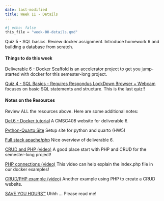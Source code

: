 ```yaml
---
date: last-modified
title: Week 11 - Details
---
```


```python
#| echo: false
this_file = "week-00-details.qmd"
```

<!-- overview-block-begin -->

<p class="lead">Quiz 5 - SQL basics. Review docker assignment. Introduce homework 6 and building a database from scratch.</p>
    
<!-- overview-block-end -->

<!-- deliverables-block-begin -->
#### Things to do this week


[Deliverable 6 - Docker Scaffold](https://virginiacommonwealth.instructure.com/courses/113813/assignments/1075772) is an accelerator project to get you jump-started with docker for this semester-long project.


[Quiz 4 - SQL Basics - Requires Respondus LockDown Browser + Webcam](https://virginiacommonwealth.instructure.com/courses/113813/assignments/1072331) focuses on basic SQL statements and structure.  This is the last quiz!!

<!-- deliverables-block-end -->

<!-- resources-block-begin -->
#### Notes on the Resources

Review ALL the resources above. Here are some additional notes:
    
[Del.6 - Docker tutorial](https://vcu-ssg.github.io/ssg-quarto-docker-tutorial/) A CMSC408 website for deliverable 6.


[Python-Quarto Site](https://vcu-ssg.github.io/ssg-quarto-python-setup/) Setup site for python and quarto (HW5)


[Full stack apache/php](https://virginiacommonwealth.instructure.com/courses/113813/pages/resource-week-11-full-stack-apache-slash-php-2) Nice overview of deliverable 6.


[CRUD and PHP (video)](https://virginiacommonwealth.instructure.com/courses/113813/pages/resource-week-11-crud-and-php-video-2) A good place start with PHP and CRUD for the semester-long project!


[PHP connections (video)](https://virginiacommonwealth.instructure.com/courses/113813/pages/resource-week-11-php-connections-video-2) This video can help explain the index.php file in our docker examples!


[CRUD/PHP example (video)](https://virginiacommonwealth.instructure.com/courses/113813/pages/resource-week-11-crud-slash-php-example-video-2) Another example using PHP to create a CRUD website.


[SAVE YOU HOURS™](https://virginiacommonwealth.instructure.com/courses/113813/pages/resource-save-you-hours) Uhhh ... Please read me!

<!-- resources-block-end -->